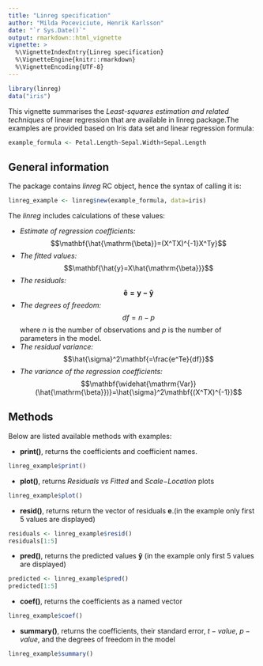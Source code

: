 ```yaml
---
title: "Linreg specification"
author: "Milda Poceviciute, Henrik Karlsson"
date: "`r Sys.Date()`"
output: rmarkdown::html_vignette
vignette: >
  %\VignetteIndexEntry{Linreg specification}
  %\VignetteEngine{knitr::rmarkdown}
  %\VignetteEncoding{UTF-8}
---
```

```r
library(linreg)
data("iris")
```

This vignette summarises the _Least-squares estimation and related techniques_ of linear regression that are available in linreg package.The examples are provided based on Iris data set and linear regression formula:

```r
example_formula <- Petal.Length~Sepal.Width+Sepal.Length
```


## General information

The package contains _linreg_ RC object, hence the syntax of calling it is: 

```r
linreg_example <- linreg$new(example_formula, data=iris)
```

The _linreg_ includes calculations of these values:

*    _Estimate of regression coefficients:_
        $$\mathbf{\hat{\mathrm{\beta}}=(X^TX)^{-1}X^Ty}$$
*    _The fitted values:_
        $$\mathbf{\hat{y}=X\hat{\mathrm{\beta}}}$$
*    _The residuals:_
        $$\mathbf{\hat{e}=y-\hat{{y}}}$$
*    _The degrees of freedom:_
        $$df=n-p$$
where $n$ is the number of observations and $p$ is the number of parameters in the model.
*    _The residual variance:_
        $$\hat{\sigma}^2\mathbf{=\frac{e^Te}{df}}$$
*    _The variance of the regression coefficients:_
        $$\mathbf{\widehat{\mathrm{Var}}(\hat{\mathrm{\beta}})}=\hat{\sigma}^2\mathbf{(X^TX)^{-1}}$$
 

## Methods

Below are listed available methods with examples:

*   **print()**, returns the coefficients and coefficient names.
```r

linreg_example$print()
```
*   **plot()**, returns _Residuals vs Fitted_ and _Scale−Location_ plots
```r

linreg_example$plot()
```

*   **resid()**, returns return the vector of residuals $\mathbf{e}$.(in the example only first 5 values are displayed)
```r

residuals <- linreg_example$resid()
residuals[1:5]
```

*   **pred()**, returns the predicted values $\mathbf{\hat{y}}$ (in the example only first 5 values are displayed)
```r

predicted <- linreg_example$pred()
predicted[1:5]
```

*   **coef()**, returns the coefficients as a named vector
```r

linreg_example$coef()
```

*   **summary()**, returns the coefficients, their standard error, $t-value$, $p-value$, and the degrees of freedom in the model

```r

linreg_example$summary()
```
